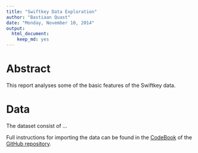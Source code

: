```yaml
---
title: "Swiftkey Data Exploration"
author: "Bastiaan Quast"
date: "Monday, November 10, 2014"
output:
  html_document:
    keep_md: yes
---
```


# Abstract
This report analyses some of the basic features of the Swiftkey data.


# Data
The dataset consist of ...

Full instructions for importing the data can be found in the [CodeBook](https://github.com/bquast/Data-Science-Capstone/blob/master/CodeBook.md) of the [GitHub repository](https://github.com/bquast/Data-Science-Capstone).

